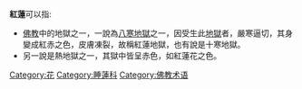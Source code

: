 '''紅蓮'''可以指:

* [[佛教|佛教]]中的地獄之一，一說為[[地獄_(佛教)#八寒地獄|八寒地獄]]之一，因受生此[[地獄|地獄]]者，嚴寒逼切，其身變成紅赤之色，皮膚凍裂，故稱紅蓮地獄，也有說是十寒地獄。
* 另一說是熱地獄之一，其獄中皆呈赤色，如紅蓮花之色。

{{Disambig|CAT=二字消歧义}}

[[Category:花|Category:花]]
[[Category:睡蓮科|Category:睡蓮科]]
[[Category:佛教术语|Category:佛教术语]]